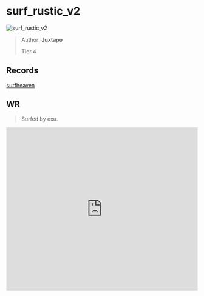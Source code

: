 
# surf_rustic_v2

![surf_rustic_v2](https://raw.githubusercontent.com/Sayt123/SurfMapPics/Maps-and-bonuses/csgo/surf_rustic_v2.jpg)

> Author: **Juxtapo**
>
> Tier 4

## Records

[surfheaven](https://surfheaven.eu/map/surf_rustic_v2)

## WR

> Surfed by exu.

<iframe
width="100%"
height="430"
src="https://www.youtube.com/embed/2AVzHkGEEKY"
frameborder="0"
allow="accelerometer; autoplay; clipboard-write; encrypted-media; gyroscope; picture-in-picture"
allowFullScreen
/>

```md

[Surf Timer] - !crank thatsouljaboy finished in 01:22:75 (WR -00:01:41). Improving by 00:05:20
[Surf Timer] - !crank thatsouljaboy beat the map record! Rank: 1/404
[Surf Timer] - !crank thatsouljaboy beat a stage record! Stage: [Stage 2] Time: 00:59:98 (WR -00:01:10) Rank: 1/404

Previous WR holder: draph


```
                